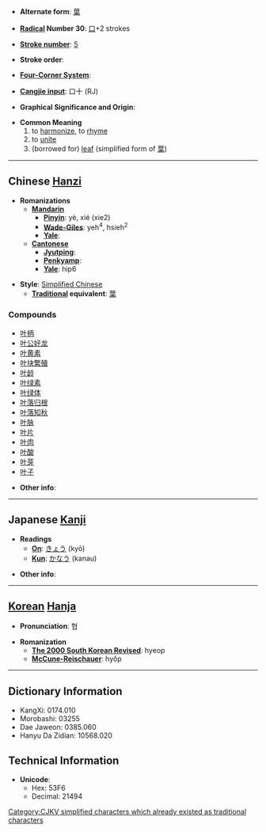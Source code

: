 * '''Alternate form''': [[葉]]

* '''[[Wiktionary:Chinese radical index| Radical]] Number 30''': [[Wiktionary:Chinese radical index 口|口]]+2 strokes

* '''[[Wiktionary:Chinese total strokes index|Stroke number]]''': [[Wiktionary:Chinese total strokes index 5|5]]

* '''Stroke order''': 

* '''[[Wiktionary:Chinese four corner index|Four-Corner System]]''': 

* '''[[Wiktionary:Chinese Cangjie index|Cangjie input]]''': 口十 (RJ)

* '''Graphical Significance and Origin''': 

* '''Common Meaning'''
*# to [[harmonize]], to [[rhyme]]
*# to [[unite]]
*# (borrowed for) [[leaf]] (simplified form of [[葉]])


----

== Chinese [[Hanzi]] ==

* '''Romanizations'''
** '''[[Mandarin]]'''
*** '''[[Pinyin]]''': yè, xié (xie2)
*** '''[[Wade-Giles]]''': yeh<sup>4</sup>, hsieh<sup>2</sup>
*** '''[[Yale]]''': 
** '''[[Cantonese]]'''
***'''[[Jyutping]]''':
***'''[[Penkyamp]]''': 
***'''[[Yale]]''': hip6

* '''Style''': [[Simplified Chinese]] 
** '''[[Traditional Chinese|Traditional]] equivalent''': [[葉]]

===Compounds===
*[[叶柄]]
*[[叶公好龙]]
*[[叶黄素]]
*[[叶块繁殖]]
*[[叶龄]]
*[[叶绿素]]
*[[叶绿体]]
*[[叶落归根]]
*[[叶落知秋]]
*[[叶脉]]
*[[叶片]]
*[[叶肉]]
*[[叶酸]]
*[[叶芽]]
*[[叶子]]

* '''Other info''': 

----

== Japanese [[Kanji]] ==

* '''Readings'''
** '''[[On]]''': [[きょう]] (kyō)
** '''[[Kun]]''': [[かなう]] (kanau)

* '''Other info''':  

----

== [[Korean]] [[Hanja]] ==

* '''Pronunciation''': 협

* '''Romanization'''
** '''[[The 2000 South Korean Revised Romanization|The 2000 South Korean Revised]]''': hyeop
** '''[[McCune-Reischauer]]''': hyŏp

----

== Dictionary Information ==

* KangXi: 0174.010
* Morobashi: 03255
* Dae Jaweon: 0385.060
* Hanyu Da Zidian: 10568.020

== Technical Information ==

* '''Unicode''':
** Hex: 53F6
** Decimal: 21494

[[Category:CJKV simplified characters which already existed as traditional characters]]